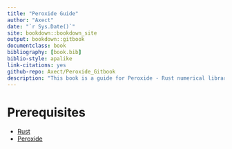 ```yaml
--- 
title: "Peroxide Guide"
author: "Axect"
date: "`r Sys.Date()`"
site: bookdown::bookdown_site
output: bookdown::gitbook
documentclass: book
bibliography: [book.bib]
biblio-style: apalike
link-citations: yes
github-repo: Axect/Peroxide_Gitbook
description: "This book is a guide for Peroxide - Rust numerical library"
---
```


# Prerequisites

* [Rust](https://www.rust-lang.org/tools/install)
* [Peroxide](https://crates.io/crates/peroxide)